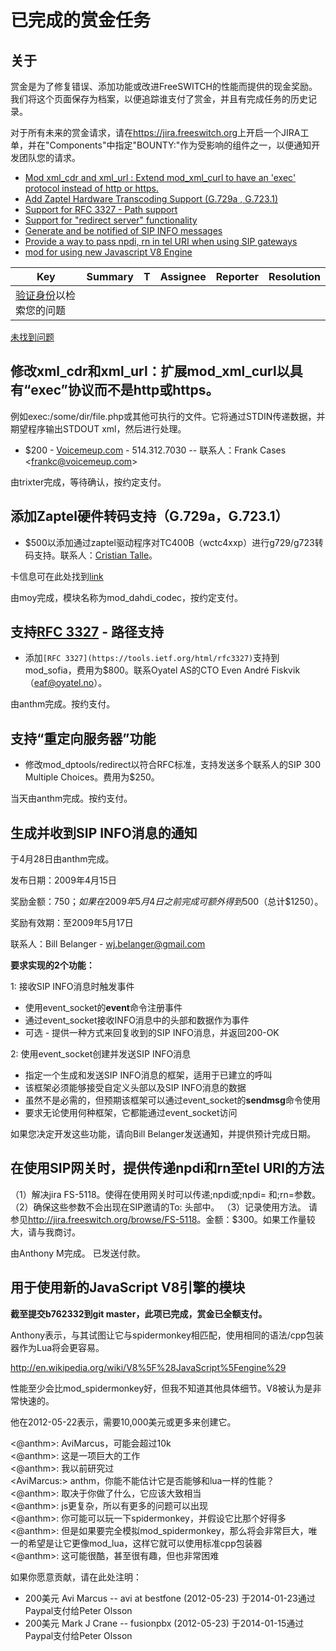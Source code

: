 # 已完成的赏金任务

## 关于

赏金是为了修复错误、添加功能或改进FreeSWITCH的性能而提供的现金奖励。我们将这个页面保存为档案，以便追踪谁支付了赏金，并且有完成任务的历史记录。

对于所有未来的赏金请求，请在<https://jira.freeswitch.org>上开启一个JIRA工单，并在"Components"中指定"BOUNTY:"作为受影响的组件之一，以便通知开发团队您的请求。

- [Mod xml\_cdr and xml\_url : Extend mod\_xml\_curl to have an 'exec' protocol instead of http or https. ](#mod-xml_cdr-and-xml_url--extend-mod_xml_curl-to-have-an-exec-protocol-instead-of-http-or-https)
- [Add Zaptel Hardware Transcoding Support (G.729a , G.723.1)](#add-zaptel-hardware-transcoding-support-g729a--g7231)
- [Support for RFC 3327 - Path support](#-freeswitch--bounties-completed-)
- [Support for "redirect server" functionality](#support-for-redirect-server-functionality)
- [Generate and be notified of SIP INFO messages](#generate-and-be-notified-of-sip-info-messages)
- [Provide a way to pass npdi, rn in tel URI when using SIP gateways](#provide-a-way-to-pass-npdi-rn-in-tel-uri-when-using-sip-gateways)
- [mod for using new Javascript V8 Engine](#mod-for-using-new-javascript-v8-engine)

| Key                                                                                                                      | Summary | T | Assignee | Reporter | Resolution |
| ------------------------------------------------------------------------------------------------------------------------ | ------- | - | -------- | -------- | ---------- |
| [验证身份](https://freeswitch.org/confluence/plugins/servlet/applinks/oauth/login-dance/authorize?applicationLinkID=c4b15fa3-ad57-3c05-af05-8c167cb92266)以检索您的问题 |         |   |          |          |            |

[未找到问题](https://freeswitch.org/jira/secure/IssueNavigator.jspa?reset=true&jqlQuery=summary+%7E+%22bounty%3A%22+OR+description+%7E+%22bounty%3A%22+++&src=confmacro) 

## 修改xml_cdr和xml_url：扩展mod_xml_curl以具有“exec”协议而不是http或https。

例如exec:/some/dir/file.php或其他可执行的文件。它将通过STDIN传递数据，并期望程序输出STDOUT xml，然后进行处理。

* $200 - [Voicemeup.com](http://www.voicemeup.com/) \- 514.312.7030 -- 联系人：Frank Cases &lt;frankc@voicemeup.com>

由trixter完成，等待确认，按约定支付。

## 添加Zaptel硬件转码支持（G.729a，G.723.1）

* $500以添加通过zaptel驱动程序对TC400B（wctc4xxp）进行g729/g723转码支持。联系人：[Cristian Talle](mailto:ctalle@voiceway.ca)。

卡信息可在此处找到[link](http://www.digium.com/en/products/voice/tc400b.php)

由moy完成，模块名称为mod_dahdi_codec，按约定支付。

## 支持[RFC 3327](https://tools.ietf.org/html/rfc3327) \- 路径支持

* 添加`[RFC 3327](https://tools.ietf.org/html/rfc3327)`支持到mod_sofia，费用为$800。联系Oyatel AS的CTO Even André Fiskvik（eaf@oyatel.no）。

由anthm完成。按约支付。

## 支持“重定向服务器”功能

* 修改mod_dptools/redirect以符合RFC标准，支持发送多个联系人的SIP 300 Multiple Choices。费用为$250。

当天由anthm完成。按约支付。

## 生成并收到SIP INFO消息的通知

于4月28日由anthm完成。

发布日期：2009年4月15日

奖励金额：$750；如果在2009年5月4日之前完成可额外得到$500（总计$1250）。

奖励有效期：至2009年5月17日

联系人：Bill Belanger - [wj.belanger@gmail.com](mailto:wj.belanger@gmail.com)

**要求实现的2个功能：**

1: 接收SIP INFO消息时触发事件

* 使用event_socket的**event**命令注册事件
* 通过event_socket接收INFO消息中的头部和数据作为事件
* 可选 - 提供一种方式来回复收到的SIP INFO消息，并返回200-OK

2: 使用event_socket创建并发送SIP INFO消息

* 指定一个生成和发送SIP INFO消息的框架，适用于已建立的呼叫
* 该框架必须能够接受自定义头部以及SIP INFO消息的数据
* 虽然不是必需的，但预期该框架可以通过event_socket的**sendmsg**命令使用
* 要求无论使用何种框架，它都能通过event_socket访问

如果您决定开发这些功能，请向Bill Belanger发送通知，并提供预计完成日期。

## 在使用SIP网关时，提供传递npdi和rn至tel URI的方法

（1）解决jira FS-5118。使得在使用网关时可以传递;npdi或;npdi= 和;rn=参数。
（2）确保这些参数不会出现在SIP邀请的To: 头部中。
（3）记录使用方法。
请参见<http://jira.freeswitch.org/browse/FS-5118>。金额：$300。如果工作量较大，请与我商讨。

由Anthony M完成。
已发送付款。

## 用于使用新的JavaScript V8引擎的模块

**截至提交b762332到git master，此项已完成，赏金已全额支付。**

Anthony表示，与其试图让它与spidermonkey相匹配，使用相同的语法/cpp包装器作为Lua将会更容易。

<http://en.wikipedia.org/wiki/V8%5F%28JavaScript%5Fengine%29>

性能至少会比mod\_spidermonkey好，但我不知道其他具体细节。V8被认为是非常快速的。

他在2012-05-22表示，需要10,000美元或更多来创建它。

&lt;@anthm>: AviMarcus，可能会超过10k  
&lt;@anthm>: 这是一项巨大的工作  
&lt;@anthm>: 我以前研究过  
&lt;AviMarcus:> anthm，你能不能估计它是否能够和lua一样的性能？  
&lt;@anthm>: 取决于你做了什么，它应该大致相当  
&lt;@anthm>: js更复杂，所以有更多的问题可以出现  
&lt;@anthm>: 你可能可以玩一下spidermonkey，并假设它比那个好得多  
&lt;@anthm>: 但是如果要完全模拟mod\_spidermonkey，那么将会非常巨大，唯一的希望是让它更像mod\_lua，这样它就可以使用标准cpp包装器  
&lt;@anthm>: 这可能很酷，甚至很有趣，但也非常困难

如果你愿意贡献，请在此处注明：

* 200美元 Avi Marcus -- avi at bestfone (2012-05-23) 于2014-01-23通过Paypal支付给Peter Olsson
* 200美元 Mark J Crane -- fusionpbx (2012-05-23) 于2014-01-15通过Paypal支付给Peter Olsson